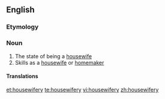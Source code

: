 ==English==

===Etymology===
{{suffix|housewife|ry}}

===Noun===
{{en-noun|-}}

# The state of being a [[housewife]]
# Skills as a [[housewife]] or [[homemaker]]

====Translations====
{{trans-top|the state of being a housewife}}
{{trans-mid}}
{{trans-bottom}}

[[et:housewifery]]
[[te:housewifery]]
[[vi:housewifery]]
[[zh:housewifery]]